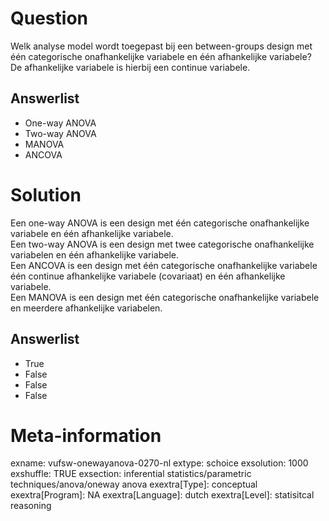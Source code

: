 Question
========
Welk analyse model wordt toegepast bij een between-groups design met één
categorische onafhankelijke variabele en één afhankelijke variabele?  
De afhankelijke variabele is hierbij een continue variabele.

Answerlist
----------
* One-way ANOVA
* Two-way ANOVA
* MANOVA
* ANCOVA

Solution
========





Een one-way ANOVA is een design met één categorische onafhankelijke
variabele en één afhankelijke variabele.  
Een two-way ANOVA is een design met twee categorische onafhankelijke
variabelen en één afhankelijke variabele.  
Een ANCOVA is een design met één categorische onafhankelijke variabele
één continue afhankelijke variabele (covariaat) en één afhankelijke
variabele.    
Een MANOVA is een design met één categorische onafhankelijke variabele
en meerdere afhankelijke variabelen.




Answerlist
----------
* True
* False
* False
* False

Meta-information
================
exname: vufsw-onewayanova-0270-nl
extype: schoice
exsolution: 1000
exshuffle: TRUE
exsection: inferential statistics/parametric techniques/anova/oneway anova
exextra[Type]: conceptual
exextra[Program]: NA
exextra[Language]: dutch
exextra[Level]: statisitcal reasoning

